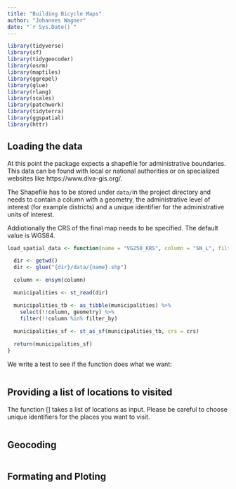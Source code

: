 ```yaml
---
title: "Building Bicycle Maps"
author: "Johannes Wagner"
date: "`r Sys.Date()`"
---
```


```r
library(tidyverse)
library(sf)
library(tidygeocoder)
library(osrm)
library(maptiles)
library(ggrepel)
library(glue)
library(rlang)
library(scales)
library(patchwork)
library(tidyterra)
library(ggspatial)
library(httr)
```

## Loading the data

At this point the package expects a shapefile for administrative boundaries. This data can be found
with local or national authorities or on specialized websites like https://www.diva-gis.org/.

The Shapefile has to be stored under `data/`in the project directory and needs to contain a column with
a geometry, the administrative level of interest (for example districts) and a unique identifier for the 
administrative units of interest.

Addiotionally the CRS of the final map needs to be specified. The default value is WGS84.

```r
load_spatial_data <- function(name = "VG250_KRS", column = "SN_L", filter_by = c("14", "15", "16"), crs = 25832) {

  dir <- getwd()
  dir <- glue("{dir}/data/{name}.shp")

  column <- ensym(column)

  municipalities <- st_read(dir)

  municipalities_tb <- as_tibble(municipalities) %>%
    select(!!column, geometry) %>%
    filter(!!column %in% filter_by)  
  
  municipalities_sf <- st_as_sf(municipalities_tb, crs = crs)

  return(municipalities_sf)
}
```

We write a test to see if the function does what we want:

```r

```

## Providing a list of locations to visited

The function [] takes a list of locations as input. Please be careful to choose unique identifiers for the
places you want to visit.

```r

```


## Geocoding

```r

```

## Formating and Ploting


